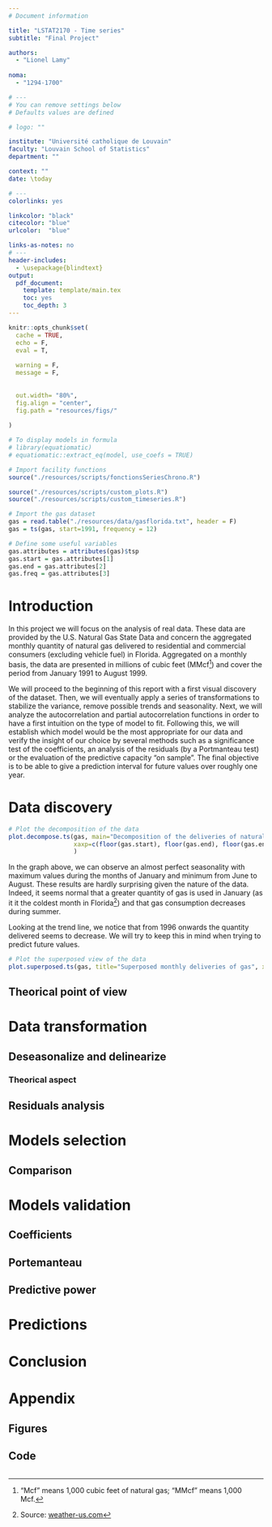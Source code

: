 ```yaml
---
# Document information

title: "LSTAT2170 - Time series"
subtitle: "Final Project"

authors:
  - "Lionel Lamy"
  
noma: 
  - "1294-1700"

# ---
# You can remove settings below
# Defaults values are defined

# logo: ""

institute: "Université catholique de Louvain"
faculty: "Louvain School of Statistics"
department: ""

context: ""
date: \today

# ---
colorlinks: yes

linkcolor: "black"
citecolor: "blue"
urlcolor:  "blue"

links-as-notes: no
# ---
header-includes:
  - \usepackage{blindtext}
output:
  pdf_document:
    template: template/main.tex
    toc: yes
    toc_depth: 3
---
```


```r
knitr::opts_chunk$set(
  cache = TRUE,
  echo = F,
  eval = T,	
  	
  warning = F,	
  message = F,
  
  	
  out.width= "80%",
  fig.align = "center",	
  fig.path = "resources/figs/"
  
)	

# To display models in formula
# library(equatiomatic)
# equatiomatic::extract_eq(model, use_coefs = TRUE)
```

```r
# Import facility functions
source("./resources/scripts/fonctionsSeriesChrono.R")

source("./resources/scripts/custom_plots.R")
source("./resources/scripts/custom_timeseries.R")

```


```r
# Import the gas dataset
gas = read.table("./resources/data/gasflorida.txt", header = F)
gas = ts(gas, start=1991, frequency = 12)

# Define some useful variables
gas.attributes = attributes(gas)$tsp
gas.start = gas.attributes[1]
gas.end = gas.attributes[2]
gas.freq = gas.attributes[3]

```

# Introduction

In this project we will focus on the analysis of real data. These data are provided by the U.S. Natural Gas State Data and concern the aggregated monthly quantity of natural gas delivered to residential and commercial consumers (excluding vehicle fuel) in Florida. Aggregated on a monthly basis, the data are presented in millions of cubic feet (MMcf^[\quad"Mcf" means 1,000 cubic feet of natural gas; "MMcf" means 1,000 Mcf.]) and cover the period from January 1991 to August 1999.

<!-- \begin{rmk} -->
<!-- The file describing the data originally states that the time series ends in August 1998, nevertheless the length of the data being `r length(gas)`, the time series ends in August 1999. This temporality will thus be used throughout the document. -->
<!-- \end{rmk} -->

We will proceed to the beginning of this report with a first visual discovery of the dataset. Then, we will eventually apply a series of transformations to stabilize the variance, remove possible trends and seasonality. Next, we will analyze the autocorrelation and partial autocorrelation functions in order to have a first intuition on the type of model to fit. Following this, we will establish which model would be the most appropriate for our data and verify the insight of our choice by several methods such as a significance test of the coefficients, an analysis of the residuals (by a Portmanteau test) or the evaluation of the predictive capacity "on sample". The final objective is to be able to give a prediction interval for future values over roughly one year.

# Data discovery

```r
# Plot the decomposition of the data
plot.decompose.ts(gas, main="Decomposition of the deliveries of natural gas", cex.lab=.9, cex.axis=.95, 
                  xaxp=c(floor(gas.start), floor(gas.end), floor(gas.end-gas.start))
                  )

```

In the graph above, we can observe an almost perfect seasonality with maximum values during the months of January and minimum from June to August. These results are hardly surprising given the nature of the data. Indeed, it seems normal that a greater quantity of gas is used in January (as it it the coldest month in Florida^[\quad Source: [weather-us.com](weather-us.com/en/florida-usa-climate)]) and that gas consumption decreases during summer.

Looking at the trend line, we notice that from 1996 onwards the quantity delivered seems to decrease. We will try to keep this in mind when trying to predict future values. 

```r
# Plot the superposed view of the data
plot.superposed.ts(gas, title="Superposed monthly deliveries of gas", xlab="Month", ylab="MMcf", xlim=c(0.4,12))

```

\blindtext

## Theorical point of view

\pagebreak
# Data transformation
## Deseasonalize and delinearize
### Theorical aspect

## Residuals analysis

# Models selection
## Comparison


# Models validation

## Coefficients
## Portemanteau
## Predictive power

# Predictions

# Conclusion

<!------>
\newpage
\appendix

# Appendix

## Figures


## Code

\bigskip
\begin{mdframed}[style=thicc, frametitle=Note, frametitlebackgroundcolor=black!30]
  For reproducibility purposes, the complete R project containing the source code and the results is available on https://github.com/lamylio/LSTAT2170-Project.
\end{mdframed}

```r
```
